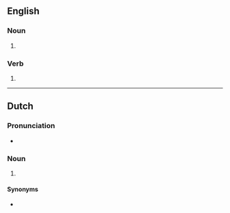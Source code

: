 {{also|Peroxides}}

==English==

===Noun===
{{head|en|noun form}}

# {{plural of|peroxide|lang=en}}

===Verb===
{{head|en|verb form}}

# {{en-third-person singular of|peroxide}}

----

==Dutch==

===Pronunciation===
* {{audio|Nl-peroxides.ogg|Audio|lang=nl}}

===Noun===
{{head|nl|noun plural form}}

# {{nl-noun form of|pl|peroxide}}

====Synonyms====
* {{l|nl|peroxiden}}